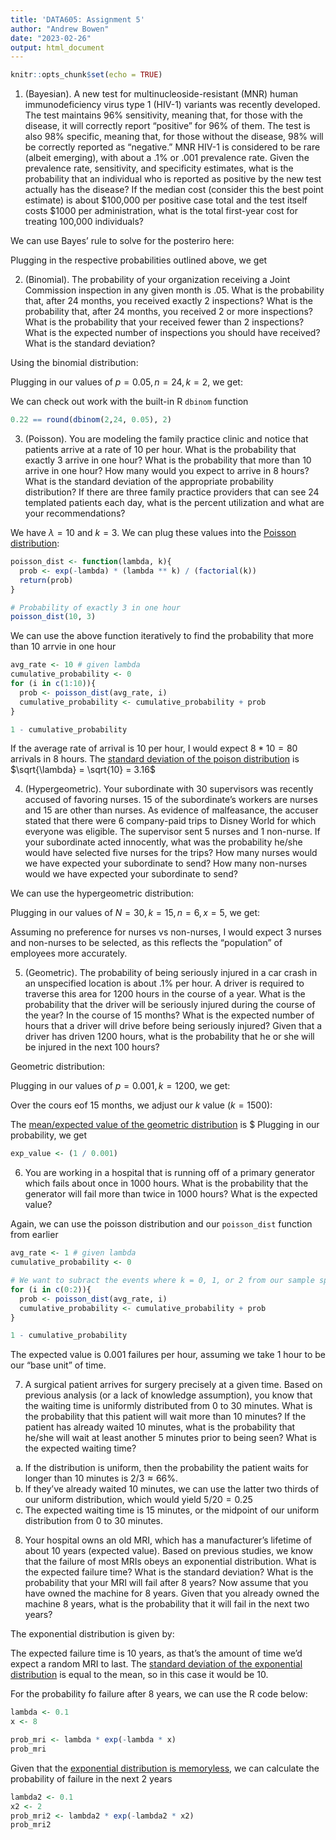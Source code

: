 ```yaml
---
title: 'DATA605: Assignment 5'
author: "Andrew Bowen"
date: "2023-02-26"
output: html_document
---
```


```r
knitr::opts_chunk$set(echo = TRUE)
```

1.  (Bayesian). A new test for multinucleoside-resistant (MNR) human immunodeficiency virus type 1 (HIV-1) variants was recently developed. The test maintains 96% sensitivity, meaning that, for those with the disease, it will correctly report “positive” for 96% of them. The test is also 98% specific, meaning that, for those without the disease, 98% will be correctly reported as “negative.” MNR HIV-1 is considered to be rare (albeit emerging), with about a .1% or .001 prevalence rate. Given the prevalence rate, sensitivity, and specificity estimates, what is the probability that an individual who is reported as positive by the new test actually has the disease? If the median cost (consider this the best point estimate) is about $100,000 per positive case total and the test itself costs \$1000 per administration, what is the total first-year cost for treating 100,000 individuals?


We can use Bayes' rule to solve for the posteriro here:

\begin{aligned}
  P(disease | positive) = \frac{P(disease)P(positive | disease)}{P(positive)}
\end{aligned}

Plugging in the respective probabilities outlined above, we get

\begin{aligned}
  P(disease | positive) = \frac{(0.001)(0.96)}{(0.96 * 0.001) + (0.999 * 0.002)} \approx 0.045 \approx 4.5\%
\end{aligned}
  
2. (Binomial). The probability of your organization receiving a Joint Commission inspection in any given month is .05. What is the probability that, after 24 months, you received exactly 2 inspections? What is the probability that, after 24 months, you received 2 or more inspections? What is the probability that your received fewer than 2 inspections? What is the expected number of inspections you should have received? What is the standard deviation?
  
Using the binomial distribution:

\begin{aligned}
  P(k:n, p) = {n \choose k} p^k (1 - p)^{n - k}
\end{aligned}

Plugging in our values of $p = 0.05, n =24, k = 2$, we get:

\begin{equation}
  P(2:24, 0.05) = {24 \choose 2} (0.05)^2(0.95)^22 \approx 22\%
\end{equation}
  
We can check out work with the built-in R `dbinom` function
```r
0.22 == round(dbinom(2,24, 0.05), 2)
```
3.  (Poisson). You are modeling the family practice clinic and notice that patients arrive at a rate of 10 per hour. What is the probability that exactly 3 arrive in one hour? What is the probability that more than 10 arrive in one hour? How many would you expect to arrive in 8 hours? What is the standard deviation of the appropriate probability distribution? If there are three family practice providers that can see 24 templated patients each day, what is the percent utilization and what are your recommendations?

We have $\lambda = 10$ and $k = 3$. We can plug these values into the [Poisson distribution](https://www.sciencedirect.com/topics/mathematics/poisson-distribution):

\begin{equation}
  P(X = k) = \frac{\lambda^k}{k!} \exp{-\lambda}
\end{equation}

```r
poisson_dist <- function(lambda, k){
  prob <- exp(-lambda) * (lambda ** k) / (factorial(k))
  return(prob)
}

# Probability of exactly 3 in one hour
poisson_dist(10, 3)
```
  
We can use the above function iteratively to find the probability that more than 10 arrvie in one hour
```r
avg_rate <- 10 # given lambda
cumulative_probability <- 0
for (i in c(1:10)){
  prob <- poisson_dist(avg_rate, i)
  cumulative_probability <- cumulative_probability + prob
}

1 - cumulative_probability
```
  
If the average rate of arrival is 10 per hour, I would expect $8 * 10 = 80$ arrivals  in 8 hours. The [standard deviation of the poison distribution](https://www.sciencedirect.com/topics/mathematics/poisson-distribution) is $\sqrt{\lambda} = \sqrt{10} = 3.16$


4. (Hypergeometric). Your subordinate with 30 supervisors was recently accused of favoring nurses. 15 of the subordinate’s workers are nurses and 15 are other than nurses. As evidence of malfeasance, the accuser stated that there were 6 company-paid trips to Disney World for which everyone was eligible. The supervisor sent 5 nurses and 1 non-nurse. If your subordinate acted innocently, what was the probability he/she would have selected five nurses for the trips? How many nurses would we have expected your subordinate to send? How many non-nurses would we have expected your subordinate to send?

  
We can use the hypergeometric distribution:

\begin{equation}
  h(N, k, n, x) = \frac{{k \choose x}{N - k \choose n - x}}{{N \choose n}}
\end{equation}

Plugging in our values of $N = 30, k = 15, n = 6, x = 5$, we get:
\begin{equation}
  h(30, 15, 6, 5) = \frac{{15 \choose 5}{15 \choose 1}}{{30 \choose 6}} \approx 0.075
\end{equation}
  
Assuming no preference for nurses vs non-nurses, I would expect 3 nurses and non-nurses to be selected, as this reflects the "population" of employees more accurately.


5. (Geometric). The probability of being seriously injured in a car crash in an unspecified location is about .1% per hour. A driver is required to traverse this area for 1200 hours in the course of a year. What is the probability that the driver will be seriously injured during the course of the year? In the course of 15 months? What is the expected number of hours that a driver will drive before being seriously injured? Given that a driver has driven 1200 hours, what is the probability that he or she will be injured in the next 100 hours?


Geometric distribution:

\begin{equation}
  P(X = k) = p(1 - p)^{k -1}
\end{equation}

Plugging in our values of $p = 0.001, k = 1200$, we get:

\begin{equation}
  P(X = k) = 0.001 ( 0.999 )^1200 \approx 0.0003
\end{equation}

Over the cours eof 15 months, we adjust our $k$ value ($k = 1500$):

\begin{equation}
  P(X = k) = 0.001 ( 0.999 )^1500 \approx 0.0002
\end{equation}

The [mean/expected value of the geometric distribution](https://en.wikipedia.org/wiki/Geometric_distribution) is $\frac{1 - p}{p} Plugging in our probability, we get
```r
exp_value <- (1 / 0.001)
```


6. You are working in a hospital that is running off of a primary generator which fails about once in 1000 hours. What is the probability that the generator will fail more than twice in 1000 hours? What is the expected value?

Again, we can use the poisson distribution and our `poisson_dist` function from earlier

```r
avg_rate <- 1 # given lambda
cumulative_probability <- 0

# We want to subract the events where k = 0, 1, or 2 from our sample space
for (i in c(0:2)){
  prob <- poisson_dist(avg_rate, i)
  cumulative_probability <- cumulative_probability + prob
}

1 - cumulative_probability
```

The expected value is 0.001 failures per hour, assuming we take 1 hour to be our "base unit" of time.

7. A surgical patient arrives for surgery precisely at a given time. Based on previous analysis (or a lack of knowledge assumption), you know that the waiting time is uniformly distributed from 0 to 30 minutes. What is the probability that this patient will wait more than 10 minutes? If the patient has already waited 10 minutes, what is the probability that he/she will wait at least another 5 minutes prior to being seen? What is the expected waiting time?

a) If the distribution is uniform, then the probability the patient waits for longer than 10 minutes is $2/3 \approx 66\%$. 
b) If they've already waited 10 minutes, we can use the latter two thirds of our uniform distribution, which would yield $5/20 = 0.25$
c) The expected waiting time is 15 minutes, or the midpoint of our uniform distribution from 0 to 30 minutes.


8. Your hospital owns an old MRI, which has a manufacturer’s lifetime of about 10 years (expected value). Based on previous studies, we know that the failure of most MRIs obeys an exponential distribution. What is the expected failure time? What is the standard deviation? What is the probability that your MRI will fail after 8 years? Now assume that you have owned the machine for 8 years. Given that you already owned the machine 8 years, what is the probability that it will fail in the next two years?

The exponential distribution is given by:

\begin{equation}
  f(x; \lambda) = \lambda\exp{-\lambda x}
\end{equation}

The expected failure time is 10 years, as that's the amount of time we'd expect a random MRI to last. The [standard deviation of the exponential distribution](https://en.wikipedia.org/wiki/Exponential_distribution) is equal to the mean, so in this case it would be 10. 

For the probability fo failure after 8 years, we can use the R code below:

```r
lambda <- 0.1
x <- 8

prob_mri <- lambda * exp(-lambda * x)
prob_mri
```

Given that the [exponential distribution is memoryless](https://en.wikipedia.org/wiki/Exponential_distribution#Memorylessness), we can calculate the probability of failure in the next 2 years

```r
lambda2 <- 0.1
x2 <- 2
prob_mri2 <- lambda2 * exp(-lambda2 * x2)
prob_mri2
```
